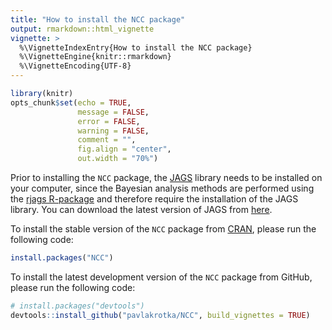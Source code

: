 ---
title: "How to install the NCC package"
output: rmarkdown::html_vignette
vignette: >
  %\VignetteIndexEntry{How to install the NCC package}
  %\VignetteEngine{knitr::rmarkdown}
  %\VignetteEncoding{UTF-8}
---

```{r setup, include=FALSE}
library(knitr)
opts_chunk$set(echo = TRUE,
               message = FALSE,
               error = FALSE,
               warning = FALSE,
               comment = "",
               fig.align = "center",
               out.width = "70%")
```


Prior to installing the `NCC` package, the [JAGS](https://mcmc-jags.sourceforge.io/) library needs to be installed on your computer, since the Bayesian analysis methods are performed using the [rjags R-package](https://cran.r-project.org/package=rjags) and therefore require the installation of the JAGS library. You can download the latest version of JAGS from [here](https://sourceforge.net/projects/mcmc-jags/files/).

To install the stable version of the `NCC` package from [CRAN](https://cran.r-project.org/package=NCC), please run the following code:

```{r, message=FALSE, warning=FALSE, results=FALSE, eval=FALSE}
install.packages("NCC")
```

To install the latest development version of the `NCC` package from GitHub, please run the following code:

```{r, message=FALSE, warning=FALSE, results=FALSE, eval=FALSE}
# install.packages("devtools") 
devtools::install_github("pavlakrotka/NCC", build_vignettes = TRUE)
```



